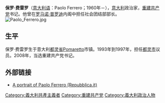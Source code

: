 {{unreferenced|time=2009-12-13T11:37:53+00:00}}
'''保罗·费雷罗'''（[[意大利语|意大利语]]：Paolo Ferrero；1960年－），[[意大利|意大利]]政治家，[[重建共产党|重建共产党]]书记。他曾在[[罗马诺·普罗迪|罗马诺·普罗迪]]内阁中担任社会团结部部长。
[[File:Paolo_Ferrero.jpg|thumb]]
== 生平 ==
保罗·费雷罗生于意大利[[都灵省|都灵省]]Pomaretto市镇。1993年到1997年，担任[[都灵市|都灵市]]议员。2008年，当选重建共产党书记。

==外部链接==
* [http://www.repubblica.it/2006/05/sezioni/politica/nuovo-governo-uno/scheda-ferrero/scheda-ferrero.html A portrait of Paolo Ferrero (Repubblica.it)] {{Wayback|url=http://www.repubblica.it/2006/05/sezioni/politica/nuovo-governo-uno/scheda-ferrero/scheda-ferrero.html |date=20181216032251 }}

[[Category:義大利共產主義者|Category:義大利共產主義者]]
[[Category:重建共产党|Category:重建共产党]]
[[Category:義大利政治人物|Category:義大利政治人物]]